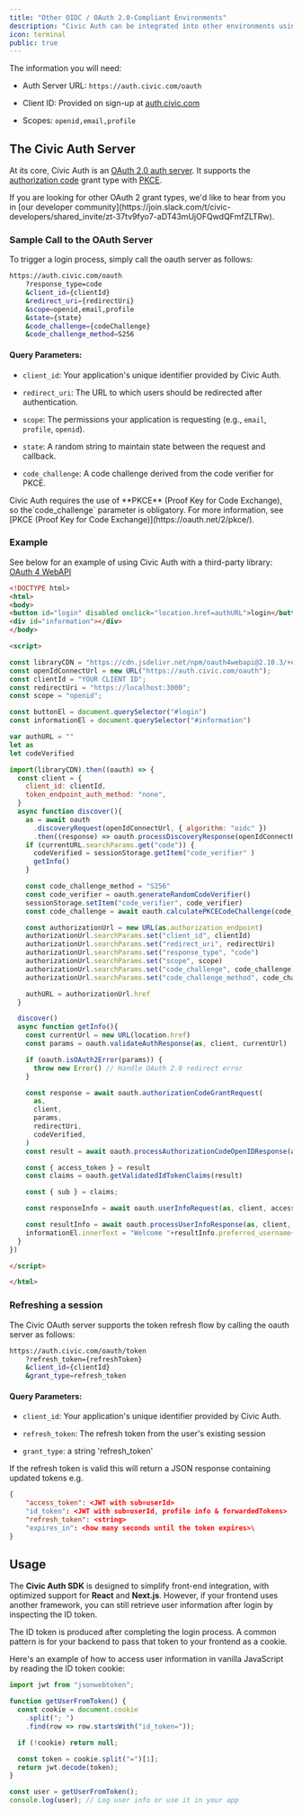 ```yaml
---
title: "Other OIDC / OAuth 2.0-Compliant Environments"
description: "Civic Auth can be integrated into other environments using any OIDC or OAuth 2.0-compliant client libraries."
icon: terminal
public: true
---
```


The information you will need:

* Auth Server URL: `https://auth.civic.com/oauth`

* Client ID: Provided on sign-up at [auth.civic.com](https://auth.civic.com)

* Scopes: `openid,email,profile`

## The Civic Auth Server

At its core, Civic Auth is an [OAuth 2.0 auth server](https://oauth.net/2/). It supports the [authorization code](https://oauth.net/2/grant-types/authorization-code/) grant type with [PKCE](https://oauth.net/2/pkce/).

<Info>
  If you are looking for other OAuth 2 grant types, we'd like to hear from you in [our developer community](https://join.slack.com/t/civic-developers/shared_invite/zt-37tv9fyo7-aDT43mUjOFQwdQFmfZLTRw).
</Info>

### Sample Call to the OAuth Server

To trigger a login process, simply call the oauth server as follows:

```bash
https://auth.civic.com/oauth
    ?response_type=code
    &client_id={clientId}
    &redirect_uri={redirectUri}
    &scope=openid,email,profile
    &state={state}
    &code_challenge={codeChallenge}
    &code_challenge_method=S256
```

#### **Query Parameters:**

* `client_id`: Your application's unique identifier provided by Civic Auth.

* `redirect_uri`: The URL to which users should be redirected after authentication.

* `scope`: The permissions your application is requesting (e.g., `email`, `profile`, `openid`).

* `state`: A random string to maintain state between the request and callback.

* `code_challenge`: A code challenge derived from the code verifier for PKCE.

<Info>
  Civic Auth requires the use of **PKCE** (Proof Key for Code Exchange), so the`code_challenge` parameter is obligatory. For more information, see [PKCE (Proof Key for Code Exchange)](https://oauth.net/2/pkce/).
</Info>

### Example

See below for an example of using Civic Auth with a third-party library: [OAuth 4 WebAPI](https://github.com/panva/oauth4webapi)

<Accordion title="Sample code">

  ```html index.html
  <!DOCTYPE html>
  <html>
  <body>
  <button id="login" disabled onclick="location.href=authURL">login</button>
  <div id="information"></div>
  </body>

  <script>

  const libraryCDN = "https://cdn.jsdelivr.net/npm/oauth4webapi@2.10.3/+esm"
  const openIdConnectUrl = new URL("https://auth.civic.com/oauth");
  const clientId = "YOUR CLIENT ID";
  const redirectUri = "https://localhost:3000";
  const scope = "openid";

  const buttonEl = document.querySelector("#login")
  const informationEl = document.querySelector("#information")

  var authURL = ""
  let as
  let codeVerified

  import(libraryCDN).then((oauth) => {
    const client = {
      client_id: clientId,
      token_endpoint_auth_method: "none",
    }
    async function discover(){
      as = await oauth
        .discoveryRequest(openIdConnectUrl, { algorithm: "oidc" })
        .then((response) => oauth.processDiscoveryResponse(openIdConnectUrl, response))
      if (currentURL.searchParams.get("code")) {
        codeVerified = sessionStorage.getItem("code_verifier" )
        getInfo()
      }

      const code_challenge_method = "S256"
      const code_verifier = oauth.generateRandomCodeVerifier()
      sessionStorage.setItem("code_verifier", code_verifier)
      const code_challenge = await oauth.calculatePKCECodeChallenge(code_verifier)

      const authorizationUrl = new URL(as.authorization_endpoint)
      authorizationUrl.searchParams.set("client_id", clientId)
      authorizationUrl.searchParams.set("redirect_uri", redirectUri)
      authorizationUrl.searchParams.set("response_type", "code")
      authorizationUrl.searchParams.set("scope", scope)
      authorizationUrl.searchParams.set("code_challenge", code_challenge)
      authorizationUrl.searchParams.set("code_challenge_method", code_challenge_method)

      authURL = authorizationUrl.href
    }

    discover()
    async function getInfo(){
      const currentUrl = new URL(location.href)
      const params = oauth.validateAuthResponse(as, client, currentUrl)

      if (oauth.isOAuth2Error(params)) {
        throw new Error() // Handle OAuth 2.0 redirect error
      }

      const response = await oauth.authorizationCodeGrantRequest(
        as,
        client,
        params,
        redirectUri,
        codeVerified,
      )
      const result = await oauth.processAuthorizationCodeOpenIDResponse(as, client, response )

      const { access_token } = result
      const claims = oauth.getValidatedIdTokenClaims(result)

      const { sub } = claims;

      const responseInfo = await oauth.userInfoRequest(as, client, access_token)

      const resultInfo = await oauth.processUserInfoResponse(as, client, sub, responseInfo)
      informationEl.innerText = "Welcome "+resultInfo.preferred_username+" ("+resultInfo.name+")"
    }
  })

  </script>

  </html>
  ```
</Accordion>

### Refreshing a session

The Civic OAuth server supports the token refresh flow by calling the oauth server as follows:

```bash
https://auth.civic.com/oauth/token
    ?refresh_token={refreshToken}
    &client_id={clientId}
    &grant_type=refresh_token
```

#### **Query Parameters:**

* `client_id`: Your application's unique identifier provided by Civic Auth.

* `refresh_token`: The refresh token from the user's existing session

* `grant_type`: a string 'refresh\_token'

If the refresh token is valid this will return a JSON response containing updated tokens e.g.

```json
{
    "access_token": <JWT with sub=userId>
    "id_token": <JWT with sub=userId, profile info & forwardedTokens>
    "refresh_token": <string>
    "expires_in": <how many seconds until the token expires>\
}
```

## Usage

The **Civic Auth SDK** is designed to simplify front-end integration, with optimized support for **React** and **Next.js**. However, if your frontend uses another framework, you can still retrieve user information after login by inspecting the ID token.

The ID token is produced after completing the login process. A common pattern is for your backend to pass that token to your frontend as a cookie.

Here's an example of how to access user information in vanilla JavaScript by reading the ID token cookie:

```ts
import jwt from "jsonwebtoken";

function getUserFromToken() {
  const cookie = document.cookie
    .split("; ")
    .find(row => row.startsWith("id_token="));

  if (!cookie) return null;

  const token = cookie.split("=")[1];
  return jwt.decode(token);
}

const user = getUserFromToken();
console.log(user); // Log user info or use it in your app
```
